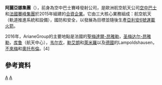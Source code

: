 {{translating|[[:en:ArianeGroup|:en:ArianeGroup]]||tpercent=|time=2020-08-08UTC03:53:52}}
{{Request translation|en|}}
{{Infobox company
| name             = ArianeGroup
| former_name      = 空中巴士賽峰發射公司
| logo             = 
| type             = [[合資|合資]]
| foundation       = {{Start date and age|2015|1|1}}
| founder          = [[空中巴士國防航天|空中巴士國防航天]], [[Safran|Safran]]
| location_city    = 60 Rue Camille Desmoulins, 92130 [[伊西莱穆利诺|伊西莱穆利诺]], [[法国|法国]]<br/>{{coord|48.830353| 2.264927|region:FR_type:landmark|display=inline,title}}
| num_locations    = 13 main locations and facilities
| industry         = [[航空太空工程學|航太]]
| products         = {{unbulleted list
 | [[飛彈|飛彈]]
 | [[彈道飛彈|彈道飛彈]]
 | [[潛射彈道飛彈|潛射彈道飛彈]]
 | [[發射載具|發射載具]]
 | [[Orbital_Propulsion_System|Orbital Propulsion System]]
 | [[火箭發動機|火箭發動機]]
 }}
| owners           = {{unbulleted list
 | [[空中巴士|空中巴士]] (50%)
 | [[賽峰集團|賽峰集團]] (50%)
 }}
| subsid           = {{unbulleted list
 | [[Arianespace|Arianespace]]
 | Aerospace Propulsion Products B.V.
 | [[CILAS|CILAS]]
 | [[Eurockot_Launch_Services|Eurockot Launch Services]]
 | NUCLETUDES
 | Pyroalliance
 | [[Sodern|Sodern]]
 }}
| revenue          = 30億[[歐元|歐元]] (2016)
| num_employees    = 9,000 (2016)
| homepage         = {{URL|https://www.ariane.group/}}
| footnotes        = <ref>{{cite web|url=https://www.ariane.group/en/about-us/company-profil/|title=Company profile|publisher=ArianeGroup|accessdate=2017-06-23|archive-date=2019-03-01|archive-url=https://web.archive.org/web/20190301113910/https://www.ariane.group/en/about-us/company-profil/|dead-url=no}}</ref><ref>{{cite web|url=https://www.ariane.group/en/equipment-and-services/security-and-defence|title=Security and Defence|publisher=ArianeGroup|accessdate=2017-06-23|archive-date=2019-07-19|archive-url=https://web.archive.org/web/20190719222500/https://www.ariane.group/en/equipment-and-services/security-and-defence/|dead-url=no}}</ref><ref>{{cite web|url=https://www.ariane.group/en/about-us/our-main-facilities-and-locations/|title=Our main facilities and locations|publisher=ArianeGroup|accessdate=2017-06-23|archive-date=2017-08-04|archive-url=https://web.archive.org/web/20170804132532/http://www.ariane.group/en/about-us/our-main-facilities-and-locations/|dead-url=no}}</ref>
}}

'''阿麗亞娜集團'''（{{lang-en|ArianeGroup}}），前身為空中巴士賽峰發射公司，是歐洲航空航天公司[[空中巴士|空中巴士]]和[[法國|法國]][[賽峰集團|賽峰集團]]於2015年組建的[[合資企業|合資企業]]。它由三大核心業務組成：航空航天（軌道推進系統和設備），國防和安全，以發展為目標並隨後生產[[亞利安6號運載火箭|亞利安6號運載火箭]]。

2016年，ArianeGroup的主要地點是法國的[[聖梅達爾-昂雅勒|聖梅達爾-昂雅勒]]，[[圣梅达尔-昂雅勒|圣梅达尔-昂雅勒]]，[[库鲁|库鲁]]（航天中心），[[韦尔农|韦尔农]]，[[勒艾朗|勒艾朗]]和[[萊米羅|萊米羅]]以及[[德國|德國]]的Lampoldshausen，[[不來梅|不來梅]]和[[奧托布倫|奧托布倫]]。[4]

==參考資料==
{{reflist}}

[[Category:法国航天|A]]
[[Category:商業發射服務提供商|A]]
{{company-stub}}